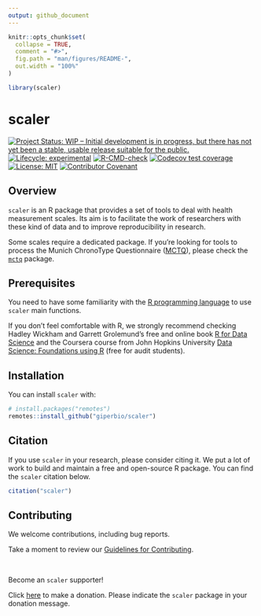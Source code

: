 ```yaml
---
output: github_document
---
```


<!-- README.md is generated from README.Rmd. Please edit that file -->

```r
knitr::opts_chunk$set(
  collapse = TRUE,
  comment = "#>",
  fig.path = "man/figures/README-",
  out.width = "100%"
)

library(scaler)
```

# scaler

<!-- badges: start -->
[![Project Status: WIP – Initial development is in progress, but there has not yet been a stable, usable release suitable for the public.](https://www.repostatus.org/badges/latest/wip.svg)](https://www.repostatus.org/#wip)
[![Lifecycle: experimental](https://img.shields.io/badge/lifecycle-experimental-orange.svg)](https://lifecycle.r-lib.org/articles/stages.html#experimental)
[![R-CMD-check](https://github.com/giperbio/scaler/workflows/R-CMD-check/badge.svg)](https://github.com/giperbio/scaler/actions)
[![Codecov test coverage](https://codecov.io/gh/giperbio/scaler/branch/main/graph/badge.svg)](https://codecov.io/gh/giperbio/scaler?branch=main)
[![License: MIT](https://img.shields.io/badge/license-MIT-green)](https://choosealicense.com/licenses/mit/)
[![Contributor Covenant](https://img.shields.io/badge/Contributor%20Covenant-v2.0%20adopted-ff69b4.svg)](https://giperbio.github.io/scaler/CODE_OF_CONDUCT.html)
<!-- badges: end -->

## Overview

`scaler` is an R package that provides a set of tools to deal with health measurement scales. Its aim is to facilitate the work of researchers with these kind of data and to improve reproducibility in research.

Some scales require a dedicated package. If you're looking for tools to process the Munich ChronoType Questionnaire ([MCTQ](https://doi.org/10.1177/0748730402239679)), please check the [`mctq`](https://github.com/ropensci/mctq) package.

## Prerequisites

You need to have some familiarity with the [R programming language](https://www.r-project.org/) to use `scaler` main functions.

If you don't feel comfortable with R, we strongly recommend checking Hadley Wickham and Garrett Grolemund's free and online book [R for Data Science](https://r4ds.had.co.nz/) and the Coursera course from John Hopkins University [Data Science: Foundations using R](https://www.coursera.org/specializations/data-science-foundations-r) (free for audit students).

## Installation

You can install `scaler` with:

``` r
# install.packages("remotes")
remotes::install_github("giperbio/scaler")
```

## Citation

If you use `scaler` in your research, please consider citing it. We put a lot of work to build and maintain a free and open-source R package. You can find the `scaler` citation below.

```r
citation("scaler")
```

## Contributing

We welcome contributions, including bug reports.

Take a moment to review our [Guidelines for Contributing](https://giperbio.github.io/scaler/CONTRIBUTING.html).

<br>

Become an `scaler` supporter!

Click [here](https://github.com/sponsors/danielvartan) to make a donation. Please indicate the `scaler` package in your donation message.
